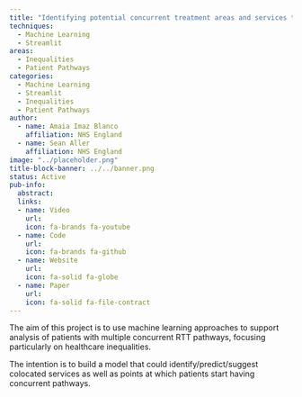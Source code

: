 ```yaml
---
title: "Identifying potential concurrent treatment areas and services that would better support patients with multiple, complex referral to treatment (RTT) pathways."
techniques:
  - Machine Learning
  - Streamlit
areas:
  - Inequalities
  - Patient Pathways
categories:
  - Machine Learning
  - Streamlit
  - Inequalities
  - Patient Pathways
author:
  - name: Amaia Imaz Blanco
    affiliation: NHS England
  - name: Sean Aller
    affiliation: NHS England
image: "../placeholder.png"
title-block-banner: ../../banner.png
status: Active
pub-info:
  abstract:
  links:
  - name: Video
    url:
    icon: fa-brands fa-youtube
  - name: Code
    url:
    icon: fa-brands fa-github
  - name: Website
    url:
    icon: fa-solid fa-globe
  - name: Paper
    url:
    icon: fa-solid fa-file-contract
---
```


The aim of this project is to use machine learning approaches to support analysis of patients with multiple concurrent RTT pathways, focusing particularly on healthcare inequalities.

The intention is to build a model that could identify/predict/suggest colocated services as well as points at which patients start having concurrent pathways.
